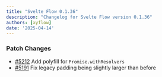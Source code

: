 ```yaml
---
title: "Svelte Flow 0.1.36"
description: "Changelog for Svelte Flow version 0.1.36"
authors: [xyflow]
date: '2025-04-14'
---
```

### Patch Changes
-   [#5212](https://github.com/xyflow/xyflow/pull/5212) Add polyfill for `Promise.withResolvers`
-   [#5191](https://github.com/xyflow/xyflow/pull/5191) Fix legacy padding being slightly larger than before

